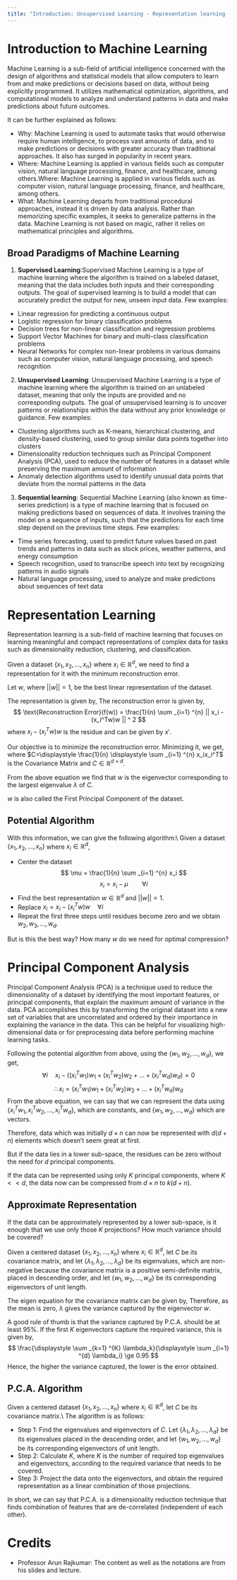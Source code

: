 ```yaml
---
title: "Introduction; Unsupervised Learning - Representation learning - PCA"
---
```


# Introduction to Machine Learning
Machine Learning is a sub-field of artificial intelligence concerned with the design of algorithms and statistical models that allow computers to learn from and make predictions or decisions based on data, without being explicitly programmed. It utilizes mathematical optimization, algorithms, and computational models to analyze and understand patterns in data and make predictions about future outcomes.

It can be further explained as follows:

* Why: Machine Learning is used to automate tasks that would otherwise require human intelligence, to process vast amounts of data, and to make predictions or decisions with greater accuracy than traditional approaches. It also has surged in popularity in recent years.
* Where: Machine Learning is applied in various fields such as computer vision, natural language processing, finance, and healthcare, among others.Where: Machine Learning is applied in various fields such as computer vision, natural language processing, finance, and healthcare, among others.
* What: Machine Learning departs from traditional procedural approaches, instead it is driven by data analysis. Rather than memorizing specific examples, it seeks to generalize patterns in the data. Machine Learning is not based on magic, rather it relies on mathematical principles and algorithms.

## Broad Paradigms of Machine Learning

1. **Supervised Learning**:Supervised Machine Learning is a type of machine learning where the algorithm is trained on a labeled dataset, meaning that the data includes both inputs and their corresponding outputs. The goal of supervised learning is to build a model that can accurately predict the output for new, unseen input data. Few examples:
+ Linear regression for predicting a continuous output
+ Logistic regression for binary classification problems
+ Decision trees for non-linear classification and regression problems
+ Support Vector Machines for binary and multi-class classification problems
+ Neural Networks for complex non-linear problems in various domains such as computer vision, natural language processing, and speech recognition
2. **Unsupervised Learning**: Unsupervised Machine Learning is a type of machine learning where the algorithm is trained on an unlabeled dataset, meaning that only the inputs are provided and no corresponding outputs. The goal of unsupervised learning is to uncover patterns or relationships within the data without any prior knowledge or guidance. Few examples:
* Clustering algorithms such as K-means, hierarchical clustering, and density-based clustering, used to group similar data points together into clusters
* Dimensionality reduction techniques such as Principal Component Analysis (PCA), used to reduce the number of features in a dataset while preserving the maximum amount of information
* Anomaly detection algorithms used to identify unusual data points that deviate from the normal patterns in the data
3. **Sequential learning**: Sequential Machine Learning (also known as time-series prediction) is a type of machine learning that is focused on making predictions based on sequences of data. It involves training the model on a sequence of inputs, such that the predictions for each time step depend on the previous time steps. Few examples:
* Time series forecasting, used to predict future values based on past trends and patterns in data such as stock prices, weather patterns, and energy consumption
* Speech recognition, used to transcribe speech into text by recognizing patterns in audio signals
* Natural language processing, used to analyze and make predictions about sequences of text data

# Representation Learning
Representation learning is a sub-field of machine learning that focuses on learning meaningful and compact representations of complex data for tasks such as dimensionality reduction, clustering, and classification.

Given a dataset $\{x_1, x_2, \ldots, x_n\}$ where $x_i \in \mathbb{R}^{d}$, we need to find a representation for it with the minimum reconstruction error.

Let $w$, where $||w||=1$, be the best linear representation of the dataset.

The representation is given by,
\begin{align*}
    \frac{(x_i^Tw)}{w^Tw}&w \\
    \text{But }||w||&=1\\
    \therefore \text{ Projection } &= (x_i^Tw)w
\end{align*}
The reconstruction error is given by,
$$
\text{Reconstruction Error}(f(w)) = \frac{1}{n} \sum _{i=1} ^{n} || x_i - (x_i^Tw)w || ^ 2
$$
where $x_i - (x_i^Tw)w$ is the residue and can be given by $x'$.

Our objective is to minimize the reconstruction error. Minimizing it, we get,
\begin{align*}
    \min _{w \in ||w|| = 1} f(w) &= \frac{1}{n} \sum _{i=1} ^{n} -(x_i^Tw)^2 \\
    \therefore \max _{w \in ||w|| = 1} f(w) &= \frac{1}{n} \sum _{i=1} ^{n} (x_i^Tw)^2 \\
    &= w^T(\frac{1}{n} \sum _{i=1} ^{n} x_ix_i^T)w \\
    \max _{w \in ||w|| = 1} f(w) &= w^TCw
\end{align*}
where $C=\displaystyle \frac{1}{n} \displaystyle \sum _{i=1} ^{n} x_ix_i^T$ is the Covariance Matrix and $C \in \mathbb{R}^{d \times d}$.

From the above equation we find that $w$ is the eigenvector corresponding to the largest eigenvalue $\lambda$ of $C$.

$w$ is also called the First Principal Component of the dataset.

## Potential Algorithm
With this information, we can give the following algorithm:\\
Given a dataset $\{x_1, x_2, \ldots, x_n\}$ where $x_i \in \mathbb{R}^{d}$,

* Center the dataset
$$
\mu = \frac{1}{n} \sum _{i=1} ^{n} x_i
$$
$$
x_i = x_i - \mu  \hspace{2em} \forall i
$$
* Find the best representation $w \in \mathbb{R}^d$ and $||w|| = 1$.
* Replace $x_i = x_i - (x_i^Tw)w  \hspace{1em} \forall i$
* Repeat the first three steps until residues become zero and we obtain $w_2, w_3, \ldots, w_d$.

But is this the best way? How many $w$ do we need for optimal compression?

# Principal Component Analysis
Principal Component Analysis (PCA) is a technique used to reduce the dimensionality of a dataset by identifying the most important features, or principal components, that explain the maximum amount of variance in the data. PCA accomplishes this by transforming the original dataset into a new set of variables that are uncorrelated and ordered by their importance in explaining the variance in the data. This can be helpful for visualizing high-dimensional data or for preprocessing data before performing machine learning tasks. 

Following the potential algorithm from above, using the $\{w_1, w_2, \ldots, w_d\}$, we get,
$$
\forall i \hspace{1em} x_i - ((x_i^Tw_1)w_1 + (x_i^Tw_2)w_2 + \ldots +(x_i^Tw_d)w_d) = 0
$$
$$
\therefore x_i = (x_i^Tw_1)w_1 + (x_i^Tw_2)w_2 + \ldots +(x_i^Tw_d)w_d
$$
From the above equation, we can say that we can represent the data using $\{x_i^Tw_1, x_i^Tw_2, \ldots, x_i^Tw_d\}$, which are constants, and $\{w_1, w_2, \ldots, w_d\}$ which are vectors.

Therefore, data which was initially $d \times n$ can now be represented with $d (d + n)$ elements which doesn't seem great at first.

But if the data lies in a lower sub-space, the residues can be zero without the need for $d$ principal components.

If the data can be represented using only $K$ principal components, where $K << d$, the data now can be compressed from $d \times n$ to $k(d + n)$.

## Approximate Representation
If the data can be approximately represented by a lower sub-space, is it enough that we use only those $K$ projections? How much variance should be covered?

Given a centered dataset $\{x_1, x_2, \ldots, x_n\}$ where $x_i \in \mathbb{R}^{d}$, let $C$ be its covariance matrix, and let $\{\lambda_1, \lambda_2, \ldots, \lambda_d \}$ be its eigenvalues, which are non-negative because the covariance matrix is a positive semi-definite matrix, placed in descending order, and let $\{w_1, w_2, \ldots, w_d \}$ be its corresponding eigenvectors of unit length.

The eigen equation for the covariance matrix can be given by,
\begin{align*}
    Cw &= \lambda w \\
    w^TCw &= w^T\lambda w\\
    \therefore \lambda &= w^TCw \hspace{2em} \{w^Tw = 1\} \\
    \lambda &= \frac{1}{n} \sum _{i=1} ^{n} (x_i^Tw)^2 \\
\end{align*}
Therefore, as the mean is zero, $\lambda$ gives the variance captured by the eigenvector $w$.

A good rule of thumb is that the variance captured by P.C.A. should be at least 95\%. 
If the first $K$ eigenvectors capture the required variance, this is given by,
$$
\frac{\displaystyle \sum _{k=1} ^{K} \lambda_k}{\displaystyle \sum _{i=1} ^{d} \lambda_i} \ge 0.95
$$ 
Hence, the higher the variance captured, the lower is the error obtained.

## P.C.A. Algorithm
Given a centered dataset $\{x_1, x_2, \ldots, x_n\}$ where $x_i \in \mathbb{R}^{d}$, let $C$ be its covariance matrix.\\
The algorithm is as follows:

* Step 1: Find the eigenvalues and eigenvectors of $C$. Let $\{\lambda_1, \lambda_2, \ldots, \lambda_d \}$ be its eigenvalues placed in the descending order, and let $\{w_1, w_2, \ldots, w_d \}$ be its corresponding eigenvectors of unit length.
* Step 2: Calculate $K$, where $K$ is the number of required top eigenvalues and eigenvectors, according to the required variance that needs to be covered.
* Step 3: Project the data onto the eigenvectors, and obtain the required representation as a linear combination of those projections. 

In short, we can say that P.C.A. is a dimensionality reduction technique that finds combination of features that are de-correlated (independent of each other).

# Credits
* Professor Arun Rajkumar: The content as well as the notations are from his slides and lecture.